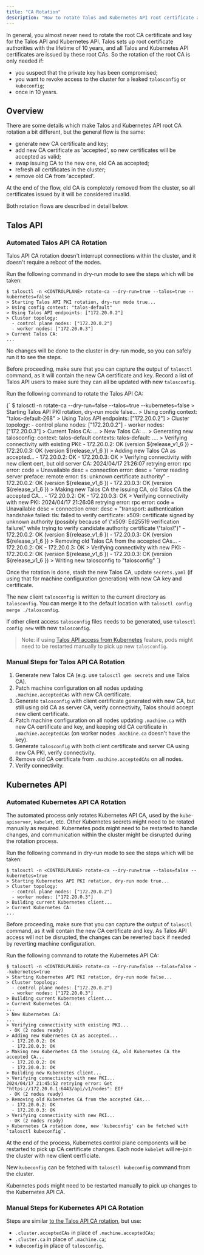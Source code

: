 ```yaml
---
title: "CA Rotation"
description: "How to rotate Talos and Kubernetes API root certificate authorities."
---
```



In general, you almost never need to rotate the root CA certificate and key for the Talos API and Kubernetes API.
Talos sets up root certificate authorities with the lifetime of 10 years, and all Talos and Kubernetes API certificates are issued by these root CAs.
So the rotation of the root CA is only needed if:

- you suspect that the private key has been compromised;
- you want to revoke access to the cluster for a leaked `talosconfig` or `kubeconfig`;
- once in 10 years.

## Overview

There are some details which make Talos and Kubernetes API root CA rotation a bit different, but the general flow is the same:

- generate new CA certificate and key;
- add new CA certificate as 'accepted', so new certificates will be accepted as valid;
- swap issuing CA to the new one, old CA as accepted;
- refresh all certificates in the cluster;
- remove old CA from 'accepted'.

At the end of the flow, old CA is completely removed from the cluster, so all certificates issued by it will be considered invalid.

Both rotation flows are described in detail below.

## Talos API

### Automated Talos API CA Rotation

Talos API CA rotation doesn't interrupt connections within the cluster, and it doesn't require a reboot of the nodes.

Run the following command in dry-run mode to see the steps which will be taken:

```shell
$ talosctl -n <CONTROLPLANE> rotate-ca --dry-run=true --talos=true --kubernetes=false
> Starting Talos API PKI rotation, dry-run mode true...
> Using config context: "talos-default"
> Using Talos API endpoints: ["172.20.0.2"]
> Cluster topology:
  - control plane nodes: ["172.20.0.2"]
  - worker nodes: ["172.20.0.3"]
> Current Talos CA:
...
```

No changes will be done to the cluster in dry-run mode, so you can safely run it to see the steps.

Before proceeding, make sure that you can capture the output of `talosctl` command, as it will contain the new CA certificate and key.
Record a list of Talos API users to make sure they can all be updated with new `talosconfig`.

Run the following command to rotate the Talos API CA:

<CodeBlock lang="sh">
  {`
$ talosctl -n <CONTROLPLANE> rotate-ca --dry-run=false --talos=true --kubernetes=false
> Starting Talos API PKI rotation, dry-run mode false...
> Using config context: "talos-default-268"
> Using Talos API endpoints: ["172.20.0.2"]
> Cluster topology:
  - control plane nodes: ["172.20.0.2"]
  - worker nodes: ["172.20.0.3"]
> Current Talos CA:
...
> New Talos CA:
...
> Generating new talosconfig:
context: talos-default
contexts:
    talos-default:
        ....
> Verifying connectivity with existing PKI:
  - 172.20.0.2: OK (version ${release_v1_6 })
  - 172.20.0.3: OK (version ${release_v1_6 })
> Adding new Talos CA as accepted...
  - 172.20.0.2: OK
  - 172.20.0.3: OK
> Verifying connectivity with new client cert, but old server CA:
2024/04/17 21:26:07 retrying error: rpc error: code = Unavailable desc = connection error: desc = "error reading server preface: remote error: tls: unknown certificate authority"
  - 172.20.0.2: OK (version ${release_v1_6 })
  - 172.20.0.3: OK (version ${release_v1_6 })
> Making new Talos CA the issuing CA, old Talos CA the accepted CA...
  - 172.20.0.2: OK
  - 172.20.0.3: OK
> Verifying connectivity with new PKI:
2024/04/17 21:26:08 retrying error: rpc error: code = Unavailable desc = connection error: desc = "transport: authentication handshake failed: tls: failed to verify certificate: x509: certificate signed by unknown authority (possibly because of \"x509: Ed25519 verification failure\" while trying to verify candidate authority certificate \"talos\")"
  - 172.20.0.2: OK (version ${release_v1_6 })
  - 172.20.0.3: OK (version ${release_v1_6 })
> Removing old Talos CA from the accepted CAs...
  - 172.20.0.2: OK
  - 172.20.0.3: OK
> Verifying connectivity with new PKI:
  - 172.20.0.2: OK (version ${release_v1_6 })
  - 172.20.0.3: OK (version ${release_v1_6 })
> Writing new talosconfig to "talosconfig"
  `}
</CodeBlock>

Once the rotation is done, stash the new Talos CA, update `secrets.yaml` (if using that for machine configuration generation) with new CA key and certificate.

The new client `talosconfig` is written to the current directory as `talosconfig`.
You can merge it to the default location with `talosctl config merge ./talosconfig`.

If other client access `talosconfig` files needs to be generated, use `talosctl config new` with new `talosconfig`.

> Note: if using [Talos API access from Kubernetes](../../../kubernetes-guides/advanced-guides/talos-api-access-from-k8s) feature, pods might need to be restarted manually to pick up new `talosconfig`.

### Manual Steps for Talos API CA Rotation

1. Generate new Talos CA (e.g. use `talosctl gen secrets` and use Talos CA).
2. Patch machine configuration on all nodes updating `.machine.acceptedCAs` with new CA certificate.
3. Generate `talosconfig` with client certificate generated with new CA, but still using old CA as server CA, verify connectivity, Talos should accept new client certificate.
4. Patch machine configuration on all nodes updating `.machine.ca` with new CA certificate and key, and keeping old CA certificate in `.machine.acceptedCAs` (on worker nodes `.machine.ca` doesn't have the key).
5. Generate `talosconfig` with both client certificate and server CA using new CA PKI, verify connectivity.
6. Remove old CA certificate from `.machine.acceptedCAs` on all nodes.
7. Verify connectivity.

## Kubernetes API

### Automated Kubernetes API CA Rotation

The automated process only rotates Kubernetes API CA, used by the `kube-apiserver`, `kubelet`, etc.
Other Kubernetes secrets might need to be rotated manually as required.
Kubernetes pods might need to be restarted to handle changes, and communication within the cluster might be disrupted during the rotation process.

Run the following command in dry-run mode to see the steps which will be taken:

```shell
$ talosctl -n <CONTROLPLANE> rotate-ca --dry-run=true --talos=false --kubernetes=true
> Starting Kubernetes API PKI rotation, dry-run mode true...
> Cluster topology:
  - control plane nodes: ["172.20.0.2"]
  - worker nodes: ["172.20.0.3"]
> Building current Kubernetes client...
> Current Kubernetes CA:
...
```

Before proceeding, make sure that you can capture the output of `talosctl` command, as it will contain the new CA certificate and key.
As Talos API access will not be disrupted, the changes can be reverted back if needed by reverting machine configuration.

Run the following command to rotate the Kubernetes API CA:

```shell
$ talosctl -n <CONTROLPLANE> rotate-ca --dry-run=false --talos=false --kubernetes=true
> Starting Kubernetes API PKI rotation, dry-run mode false...
> Cluster topology:
  - control plane nodes: ["172.20.0.2"]
  - worker nodes: ["172.20.0.3"]
> Building current Kubernetes client...
> Current Kubernetes CA:
...
> New Kubernetes CA:
...
> Verifying connectivity with existing PKI...
 - OK (2 nodes ready)
> Adding new Kubernetes CA as accepted...
  - 172.20.0.2: OK
  - 172.20.0.3: OK
> Making new Kubernetes CA the issuing CA, old Kubernetes CA the accepted CA...
  - 172.20.0.2: OK
  - 172.20.0.3: OK
> Building new Kubernetes client...
> Verifying connectivity with new PKI...
2024/04/17 21:45:52 retrying error: Get "https://172.20.0.1:6443/api/v1/nodes": EOF
 - OK (2 nodes ready)
> Removing old Kubernetes CA from the accepted CAs...
  - 172.20.0.2: OK
  - 172.20.0.3: OK
> Verifying connectivity with new PKI...
 - OK (2 nodes ready)
> Kubernetes CA rotation done, new 'kubeconfig' can be fetched with `talosctl kubeconfig`.
```

At the end of the process, Kubernetes control plane components will be restarted to pick up CA certificate changes.
Each node `kubelet` will re-join the cluster with new client certficiate.

New `kubeconfig` can be fetched with `talosctl kubeconfig` command from the cluster.

Kubernetes pods might need to be restarted manually to pick up changes to the Kubernetes API CA.

### Manual Steps for Kubernetes API CA Rotation

Steps are similar [to the Talos API CA rotation](#manual-steps-for-talos-api-ca-rotation), but use:

- `.cluster.acceptedCAs` in place of `.machine.acceptedCAs`;
- `.cluster.ca` in place of `.machine.ca`;
- `kubeconfig` in place of `talosconfig`.

